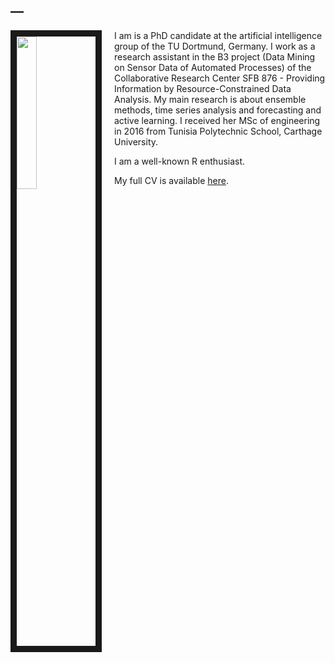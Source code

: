 ---
---

<link rel="stylesheet" href="styles.css" type="text/css">

<img src="images/amal.jpg" style="width:25%; border:10px solid; margin-right: 20px" align="left">

  I am is a PhD candidate at the artificial intelligence group of the TU Dortmund, Germany. I work as a research assistant in the B3 project (Data Mining on Sensor Data of Automated Processes) of the Collaborative Research Center SFB 876 - Providing Information by Resource-Constrained Data Analysis. My main research is about ensemble methods, time series analysis and forecasting and active learning. I received her MSc of engineering in 2016 from Tunisia Polytechnic School, Carthage University.	

I am a well-known R enthusiast.

My full CV is available [here](files/resume.pdf).